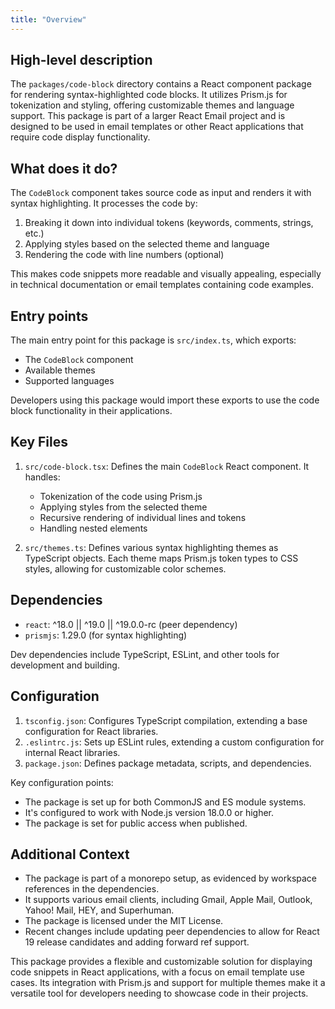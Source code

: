 ```yaml
---
title: "Overview"
---
```


## High-level description
The `packages/code-block` directory contains a React component package for rendering syntax-highlighted code blocks. It utilizes Prism.js for tokenization and styling, offering customizable themes and language support. This package is part of a larger React Email project and is designed to be used in email templates or other React applications that require code display functionality.

## What does it do?
The `CodeBlock` component takes source code as input and renders it with syntax highlighting. It processes the code by:
1. Breaking it down into individual tokens (keywords, comments, strings, etc.)
2. Applying styles based on the selected theme and language
3. Rendering the code with line numbers (optional)

This makes code snippets more readable and visually appealing, especially in technical documentation or email templates containing code examples.

## Entry points
The main entry point for this package is `src/index.ts`, which exports:
- The `CodeBlock` component
- Available themes
- Supported languages

Developers using this package would import these exports to use the code block functionality in their applications.

## Key Files
1. `src/code-block.tsx`: Defines the main `CodeBlock` React component. It handles:
   - Tokenization of the code using Prism.js
   - Applying styles from the selected theme
   - Recursive rendering of individual lines and tokens
   - Handling nested elements

2. `src/themes.ts`: Defines various syntax highlighting themes as TypeScript objects. Each theme maps Prism.js token types to CSS styles, allowing for customizable color schemes.

## Dependencies
- `react`: ^18.0 || ^19.0 || ^19.0.0-rc (peer dependency)
- `prismjs`: 1.29.0 (for syntax highlighting)

Dev dependencies include TypeScript, ESLint, and other tools for development and building.

## Configuration
1. `tsconfig.json`: Configures TypeScript compilation, extending a base configuration for React libraries.
2. `.eslintrc.js`: Sets up ESLint rules, extending a custom configuration for internal React libraries.
3. `package.json`: Defines package metadata, scripts, and dependencies.

Key configuration points:
- The package is set up for both CommonJS and ES module systems.
- It's configured to work with Node.js version 18.0.0 or higher.
- The package is set for public access when published.

## Additional Context
- The package is part of a monorepo setup, as evidenced by workspace references in the dependencies.
- It supports various email clients, including Gmail, Apple Mail, Outlook, Yahoo! Mail, HEY, and Superhuman.
- The package is licensed under the MIT License.
- Recent changes include updating peer dependencies to allow for React 19 release candidates and adding forward ref support.

This package provides a flexible and customizable solution for displaying code snippets in React applications, with a focus on email template use cases. Its integration with Prism.js and support for multiple themes make it a versatile tool for developers needing to showcase code in their projects.